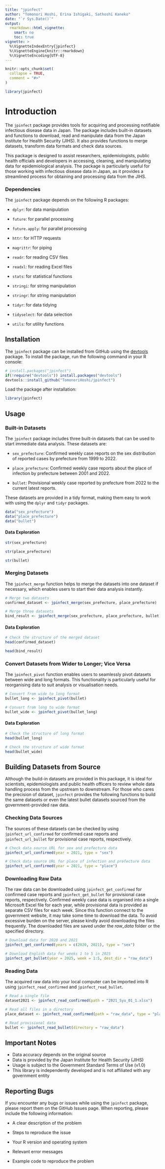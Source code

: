 ```yaml
---
title: "jpinfect"
author: "Tomonori Hoshi, Erina Ishigaki, Sathoshi Kaneko"
date: "`r Sys.Date()`"
output: 
  rmarkdown::html_vignette:
    smart: no
    toc: true
vignette: >
  %\VignetteIndexEntry{jpinfect}
  %\VignetteEngine{knitr::rmarkdown}
  %\VignetteEncoding{UTF-8}
---
```


```r
knitr::opts_chunk$set(
  collapse = TRUE,
  comment = "#>"
)
```

```r
library(jpinfect)
```

# Introduction

The `jpinfect` package provides tools for acquiring and processing notifiable infectious disease data in Japan. The package includes built-in datasets and functions to download, read and manipulate data from the Japan Institute for Health Security (JIHS). It also provides functions to merge datasets, transform data formats and check data sources.

This package is designed to assist researchers, epidemiologists, public health officials and developers in accessing, cleaning, and manipulating data for epidemiological analysis. The package is particularly useful for those working with infectious disease data in Japan, as it provides a streamlined process for obtaining and processing data from the JIHS.

### Dependencies

The `jpinfect` package depends on the following R packages:

-   `dplyr`: for data manipulation

-   `future`: for parallel processing

-   `future.apply`: for parallel processing

-   `httr`: for HTTP requests

-   `magrittr`: for piping

-   `readr`: for reading CSV files

-   `readxl`: for reading Excel files

-   `stats`: for statistical functions

-   `stringi`: for string manipulation

-   `stringr`: for string manipulation

-   `tidyr`: for data tidying

-   `tidyselect`: for data selection

-   `utils`: for utility functions

## Installation

The `jpinfect` package can be installed from GitHub using the [devtools](https://github.com/hadley/devtools) package. To install the package, run the following command in your R console:

```r
# install.packages("jpinfect")
if(!require("devtools")) install.packages("devtools")
devtools::install_github("TomonoriHoshi/jpinfect")
```

Load the package after installation:

```r
library(jpinfect)
```

## Usage

### Built-in Datasets

The `jpinfect` package includes three built-in datasets that can be used to start immediate data analysis. These datasets are:

-   `sex_prefecture`: Confirmed weekly case reports on the sex distribution of reported cases by prefecture from 1999 to 2022.

-   `place_prefecture`: Confirmed weekly case reports about the place of infection by prefecture between 2001 and 2022.

-   `bullet`: Provisional weekly case reported by prefecture from 2022 to the current latest reports.

These datasets are provided in a tidy format, making them easy to work with using the `dplyr` and `tidyr` packages.

```r
data("sex_prefecture")
data("place_prefecture")
data("bullet")
```

#### Data Exploration

```r
str(sex_prefecture)
```

```r
str(place_prefecture)
```

```r
str(bullet)
```

### Merging Datasets

The `jpinfect_merge` function helps to merge the datasets into one dataset if necessary, which enables users to start their data analysis instantly.

```r
# Merge two datasets
confirmed_dataset <- jpinfect_merge(sex_prefecture, place_prefecture)

# Merge three datasets
bind_result <- jpinfect_merge(sex_prefecture, place_prefecture, bullet)
```

#### Data Exploration

```r
# Check the structure of the merged dataset
head(confirmed_dataset)

head(bind_result)

```

### Convert Datasets from Wider to Longer; Vice Versa

The `jpinfect_pivot` function enables users to seamlessly pivot datasets between wide and long formats. This functionality is particularly useful for reorganising data to suit analysis or visualisation needs.

```r
# Convert from wide to long format
bullet_long <- jpinfect_pivot(bullet)

# Convert from long to wide format
bullet_wide <- jpinfect_pivot(bullet_long)
```

#### Data Exploration

```r
# Check the structure of long format
head(bullet_long)

# Check the structure of wide format
head(bullet_wide)

```

## Building Datasets from Source

Although the build-in datasets are provided in this package, it is ideal for scientists, epidemiologists and public health officers to review whole data handling process from the upstream to downstream. For those who cares the precision of dataset, `jpinfect` provides the following functions to build the same datasets or even the latest bullet datasets sourced from the government-provided raw data.

### Checking Data Sources

The sources of these datasets can be checked by using `jpinfect_url_confirmed` for confirmed case reports and `jpinfect_url_bullet` for provisional case reports, respectively.

```r
# Check data source URL for sex and prefecture data
jpinfect_url_confirmed(year = 2021, type = "sex")

# Check data source URL for place of infection and prefecture data
jpinfect_url_confirmed(year = 2021, type = "place")
```

### Downloading Raw Data

The raw data can be downloaded using `jpinfect_get_confirmed` for confirmed case reports and `jpinfect_get_bullet` for provisional case reports, respectively. Confirmed weekly case data is organised into a single Microsoft Excel file for each year, while provisional data is provided as separate CSV files for each week. Since this function connect to the government website, it may take some time to download the data. To avoid excessive burden on the server, please kindly avoid downloading the files frequently. The downloaded files are saved under the *raw_data* folder or the specified directory.

```r
# Download data for 2020 and 2021
jpinfect_get_confirmed(years = c(2020, 2021), type = "sex")

# Download English data for weeks 1 to 5 in 2025
jpinfect_get_bullet(year = 2025, week = 1:5, dest_dir = "raw_data")
```

### Reading Data

The acquired raw data into your local computer can be imported into R using `jpinfect_read_confirmed` and `jpinfect_read_bullet`.

```r
# Read a single file
dataset2021 <- jpinfect_read_confirmed(path = "2021_Syu_01_1.xlsx")

# Read all files in a directory
place_dataset <- jpinfect_read_confirmed(path = "raw_data", type = "place")

# Read provisional data
bullet <- jpinfect_read_bullet(directory = "raw_data")
```

## Important Notes

-   Data accuracy depends on the original source
-   Data is provided by the Japan Institute for Health Security (JIHS)
-   Usage is subject to the Government Standard Terms of Use (v1.0)
-   This library is independently developed and is not affiliated with any government entity

## Reporting Bugs

If you encounter any bugs or issues while using the `jpinfect` package, please report them on the GitHub Issues page. When reporting, please include the following information:

-   A clear description of the problem

-   Steps to reproduce the issue

-   Your R version and operating system

-   Relevant error messages

-   Example code to reproduce the problem
